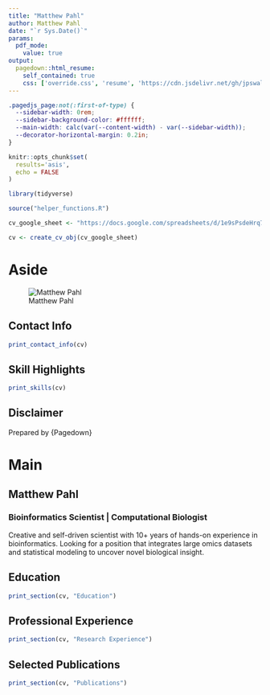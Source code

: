 ```yaml
---
title: "Matthew Pahl"
author: Matthew Pahl
date: "`r Sys.Date()`"
params:
  pdf_mode:
    value: true
output:
  pagedown::html_resume:
    self_contained: true
    css: ['override.css', 'resume', 'https://cdn.jsdelivr.net/gh/jpswalsh/academicons@1/css/academicons.min.css']
---
```


```css
.pagedjs_page:not(:first-of-type) {
  --sidebar-width: 0rem;
  --sidebar-background-color: #ffffff;
  --main-width: calc(var(--content-width) - var(--sidebar-width));
  --decorator-horizontal-margin: 0.2in;
}
```

```r
knitr::opts_chunk$set(
  results='asis', 
  echo = FALSE
)

library(tidyverse)

source("helper_functions.R")

cv_google_sheet <- "https://docs.google.com/spreadsheets/d/1e9sPsdeHrq7c0ZsG34vdrjkomWc9UlmZVeNPZ__NKCk/edit#gid=1120936702"

cv <- create_cv_obj(cv_google_sheet)
```


# Aside

![Matthew Pahl](https://media-exp1.licdn.com/dms/image/C4D03AQHaAK0520Y0tQ/profile-displayphoto-shrink_400_400/0/1648252694234?e=1671667200&v=beta&t=Om6qcloclIAZtT1ZuRVuma5Sb8glzHv0QFqRG8fwcn8)

## Contact Info {#contact}

```r
print_contact_info(cv)
```

## Skill Highlights {#skills}

```r
print_skills(cv)
```


## Disclaimer {#disclaimer}

Prepared by {Pagedown}

# Main

## Matthew Pahl {#title}

### Bioinformatics Scientist \| Computational Biologist

Creative and self-driven scientist with 10+ years of hands-on experience in bioinformatics. Looking for a position that integrates large omics datasets and statistical modeling to uncover novel biological insight.

## Education {data-icon=graduation-cap data-concise=true}

```r
print_section(cv, "Education")
```


## Professional Experience {data-icon="suitcase"}

```r
print_section(cv, "Research Experience")
```

## Selected Publications {data-icon="book"}

```r
print_section(cv, "Publications")
```

